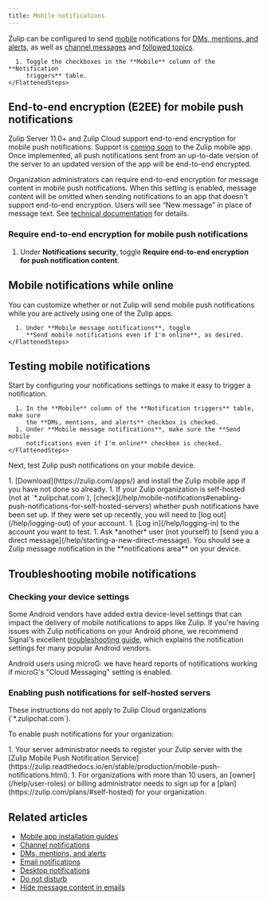 ```yaml
---
title: Mobile notifications
---
```




Zulip can be configured to send [mobile](/help/mobile-app-install-guide)
notifications for [DMs, mentions, and
alerts](/help/dm-mention-alert-notifications), as well as [channel
messages](/help/channel-notifications) and [followed
topics](/help/follow-a-topic#configure-notifications-for-followed-topics).

<Tabs>
  <TabItem label="Desktop/Web">
    <FlattenedSteps>
      <NavigationSteps target="settings/notifications" />

      1. Toggle the checkboxes in the **Mobile** column of the **Notification
         triggers** table.
    </FlattenedSteps>
  </TabItem>
</Tabs>

[notifications-wildcard-mentions]: /help/dm-mention-alert-notifications#wildcard-mentions

## End-to-end encryption (E2EE) for mobile push notifications

Zulip Server 11.0+ and Zulip Cloud support end-to-end encryption for mobile push
notifications. Support is [coming soon][e2ee-flutter-issue] to the Zulip mobile
app. Once implemented, all push notifications sent from an up-to-date version of
the server to an updated version of the app will be end-to-end encrypted.

[e2ee-flutter-issue]: https://github.com/zulip/zulip-flutter/issues/1764

Organization administrators can require end-to-end encryption for
message content in mobile push notifications. When this setting is
enabled, message content will be omitted when sending notifications to
an app that doesn't support end-to-end encryption. Users will see “New
message” in place of message text. See [technical
documentation](https://zulip.readthedocs.io/en/latest/production/mobile-push-notifications.html#security-and-privacy)
for details.

### Require end-to-end encryption for mobile push notifications

<AdminOnly />

<FlattenedSteps>
  <NavigationSteps target="settings/organization-settings" />

  1. Under **Notifications security**, toggle
     **Require end-to-end encryption for push notification content**.
</FlattenedSteps>

## Mobile notifications while online

You can customize whether or not Zulip will send mobile push
notifications while you are actively using one of the Zulip apps.

<Tabs>
  <TabItem label="Desktop/Web">
    <FlattenedSteps>
      <NavigationSteps target="settings/notifications" />

      1. Under **Mobile message notifications**, toggle
         **Send mobile notifications even if I'm online**, as desired.
    </FlattenedSteps>
  </TabItem>
</Tabs>

## Testing mobile notifications

Start by configuring your notifications settings to make it easy to trigger a
notification.

<Tabs>
  <TabItem label="Desktop/Web">
    <FlattenedSteps>
      <NavigationSteps target="settings/notifications" />

      1. In the **Mobile** column of the **Notification triggers** table, make sure
         the **DMs, mentions, and alerts** checkbox is checked.
      1. Under **Mobile message notifications**, make sure the **Send mobile
         notifications even if I'm online** checkbox is checked.
    </FlattenedSteps>
  </TabItem>
</Tabs>

Next, test Zulip push notifications on your mobile device.

<Tabs>
  <TabItem label="Mobile">
    <Steps>
      1. [Download](https://zulip.com/apps/) and install the Zulip mobile app if you
         have not done so already.
      1. If your Zulip organization is self-hosted (not at `*.zulipchat.com`),
         [check](/help/mobile-notifications#enabling-push-notifications-for-self-hosted-servers)
         whether push notifications have been set up. If they were set up recently,
         you will need to [log out](/help/logging-out) of your account.
      1. [Log in](/help/logging-in) to the account you want to test.
      1. Ask *another* user (not yourself) to [send you a direct
         message](/help/starting-a-new-direct-message). You should see a Zulip message
         notification in the **notifications area** on your device.
    </Steps>
  </TabItem>
</Tabs>

## Troubleshooting mobile notifications

### Checking your device settings

Some Android vendors have added extra device-level settings that can impact the
delivery of mobile notifications to apps like Zulip. If you're having issues
with Zulip notifications on your Android phone, we recommend Signal's excellent
[troubleshooting guide](https://support.signal.org/hc/en-us/articles/360007318711-Troubleshooting-Notifications#android_notifications_troubleshooting),
which explains the notification settings for many popular Android vendors.

Android users using microG: we have heard reports of notifications working
if microG's "Cloud Messaging" setting is enabled.

### Enabling push notifications for self-hosted servers

<ZulipNote>
  These instructions do not apply to Zulip Cloud organizations (`*.zulipchat.com`).
</ZulipNote>

To enable push notifications for your organization:

<Steps>
  1. Your server administrator needs to register your Zulip server with the
     [Zulip Mobile Push Notification
     Service](https://zulip.readthedocs.io/en/stable/production/mobile-push-notifications.html).
  1. For organizations with more than 10 users, an
     [owner](/help/user-roles) or billing administrator needs to sign
     up for a [plan](https://zulip.com/plans/#self-hosted) for your organization.
</Steps>

## Related articles

* [Mobile app installation guides](/help/mobile-app-install-guide)
* [Channel notifications](/help/channel-notifications)
* [DMs, mentions, and alerts](/help/dm-mention-alert-notifications)
* [Email notifications](/help/email-notifications)
* [Desktop notifications](/help/desktop-notifications)
* [Do not disturb](/help/do-not-disturb)
* [Hide message content in emails](/help/hide-message-content-in-emails)
